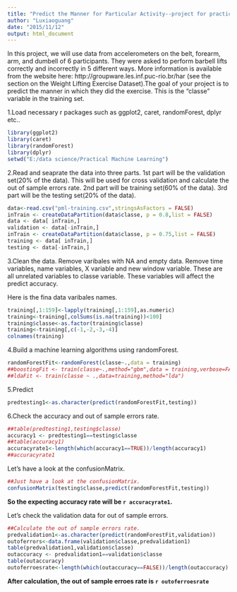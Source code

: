 ```yaml
---
title: "Predict the Manner for Particular Activity--project for practical machine learning"
author: "Luxiaoguang"
date: "2015/11/12"
output: html_document
---
```


In this project, we will use data from accelerometers on the belt, forearm, arm, and dumbell of 6 participants. They were asked to perform barbell lifts correctly and incorrectly in 5 different ways. More information is available from the website here: http://groupware.les.inf.puc-rio.br/har (see the section on the Weight Lifting Exercise Dataset).The goal of your project is to predict the manner in which they did the exercise. This is the "classe" variable in the training set.

1.Load necessary r packages such as ggplot2, caret, randomForest, dplyr etc.. 

```r
library(ggplot2)
library(caret)
library(randomForest)
library(dplyr)
setwd("E:/data science/Practical Machine Learning")
```

2.Read and seaprate the data into three parts. 1st part will be the validation set(20% of the data). This will be used for cross validation and calculate the out of sample errors rate. 2nd part will be training set(60% of the data). 3rd part will be the testing set(20% of the data). 

```r
data<-read.csv("pml-training.csv",stringsAsFactors = FALSE)
inTrain <- createDataPartition(data$classe, p = 0.8,list = FALSE)
data <- data[ inTrain,]
validation <- data[-inTrain,]
inTrain <- createDataPartition(data$classe, p = 0.75,list = FALSE)
training <- data[ inTrain,]
testing <- data[-inTrain,]
```

3.Clean the data. Remove varibales with NA and empty data. Remove time variables, name variables, X variable and new window variable. These are all unrelated variables to classe variable. These variables will affect the predict accuracy.

Here is the fina data varibales names.  

```r
training[,1:159]<-lapply(training[,1:159],as.numeric)
training<-training[,colSums(is.na(training))<100]
training$classe<-as.factor(training$classe)
training<-training[,c(-1,-2,-3,-4)]
colnames(training)
```

4.Build a machine learning algorithms using randomForest.      
```r
randomForestFit<-randomForest(classe~.,data = training)
##boostingFit <- train(classe~.,method="gbm",data = training,verbose=FALSE)
##ldaFit <- train(classe ~ .,data=training,method="lda")

```

5.Predict    
```r
predtesting1<-as.character(predict(randomForestFit,testing))

```

6.Check the accuracy and out of sample errors rate. 

```r
##table(predtesting1,testing$classe)
accuracy1 <- predtesting1==testing$classe
##table(accuracy1)
accuracyrate1<-length(which(accuracy1==TRUE))/length(accuracy1)
##accuracyrate1
```

Let's have a look at the confusionMatrix. 
```r
##Just have a look at the confusionMatrix.
confusionMatrix(testing$classe,predict(randomForestFit,testing))
```

**So the expecting accuracy rate will be `r accuracyrate1`.**  

Let's check the validation data for out of sample errors.   

```r
##Calculate the out of sample errors rate.
predvalidation1<-as.character(predict(randomForestFit,validation))
outoferrors<-data.frame(validation$classe,predvalidation1)
table(predvalidation1,validation$classe)
outaccuracy <- predvalidation1==validation$classe
table(outaccuracy)
outoferroesrate<-length(which(outaccuracy==FALSE))/length(outaccuracy)
```

**After calculation, the out of sample erroes rate is `r outoferroesrate`**      



